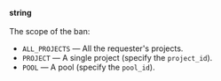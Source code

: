 **string**<br/><br/>The scope of the ban:

- `ALL_PROJECTS` — All the requester's projects.
- `PROJECT` — A single project (specify the `project_id`).
- `POOL` — A pool (specify the `pool_id`).